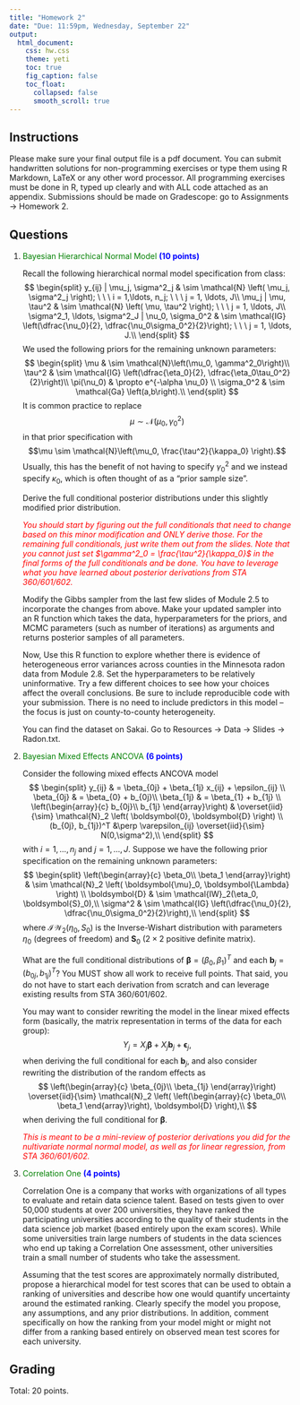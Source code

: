 ```yaml
---
title: "Homework 2"
date: "Due: 11:59pm, Wednesday, September 22"
output: 
  html_document: 
    css: hw.css
    theme: yeti
    toc: true
    fig_caption: false
    toc_float:
      collapsed: false
      smooth_scroll: true
---
```


## Instructions

Please make sure your final output file is a pdf document. You can submit handwritten solutions for non-programming exercises or type them using R Markdown, LaTeX or any other word processor. All programming exercises must be done in R, typed up clearly and with ALL code attached as an appendix. Submissions should be made on Gradescope: go to Assignments $\rightarrow$ Homework 2.

## Questions
  
1. <font color="green">Bayesian Hierarchical Normal Model</font> <font color="blue">**(10 points)**</font>

    Recall the following hierarchical normal model specification from class:
$$
\begin{split}
y_{ij} | \mu_j, \sigma^2_j & \sim \mathcal{N} \left( \mu_j, \sigma^2_j \right); \ \ \ i = 1,\ldots, n_j; \ \ \ j = 1, \ldots, J\\
\mu_j | \mu, \tau^2 & \sim \mathcal{N} \left( \mu, \tau^2 \right); \ \ \ j = 1, \ldots, J\\
\sigma^2_1, \ldots, \sigma^2_J | \nu_0, \sigma_0^2 & \sim \mathcal{IG} \left(\dfrac{\nu_0}{2}, \dfrac{\nu_0\sigma_0^2}{2}\right); \ \ \ j = 1, \ldots, J.\\
\end{split}
$$
We used the following priors for the remaining unknown parameters:
$$
\begin{split}
\mu & \sim \mathcal{N}\left(\mu_0, \gamma^2_0\right)\\
\tau^2 & \sim \mathcal{IG} \left(\dfrac{\eta_0}{2}, \dfrac{\eta_0\tau_0^2}{2}\right)\\
\pi(\nu_0) & \propto e^{-\alpha \nu_0} \\
\sigma_0^2 & \sim \mathcal{Ga} \left(a,b\right).\\
\end{split}
$$
It is common practice to replace
$$\mu \sim \mathcal{N}\left(\mu_0, \gamma^2_0\right)$$
in that prior specification with
$$\mu \sim \mathcal{N}\left(\mu_0, \frac{\tau^2}{\kappa_0} \right).$$
Usually, this has the benefit of not having to specify $\gamma^2_0$ and we instead specify $\kappa_0$, which is often thought of as a "prior sample size". 

    Derive the full conditional posterior distributions under this slightly modified prior distribution.
    
    <font color="red">*You should start by figuring out the full conditionals that need to change based on this minor modification and ONLY derive those. For the remaining full conditionals, just write them out from the slides. Note that you cannot just set $\gamma^2_0 = \frac{\tau^2}{\kappa_0}$ in the final forms of the full conditionals and be done. You have to leverage what you have learned about posterior derivations from STA 360/601/602.*</font>
    
    Modify the Gibbs sampler from the last few slides of Module 2.5 to incorporate the changes from above. Make your updated sampler into an R function which takes the data, hyperparameters for the priors, and MCMC parameters (such as number of iterations) as arguments and returns posterior samples of all parameters.
    
    Now, Use this R function to explore whether there is evidence of heterogeneous error variances across counties in the Minnesota radon data from Module 2.8. Set the hyperparameters to be relatively uninformative. Try a few different choices to see how your choices affect the overall conclusions. Be sure to include reproducible code with your submission. There is no need to include predictors in this model -- the focus is just on county-to-county heterogeneity.
    
    You can find the dataset on Sakai. Go to Resources $\rightarrow$ Data $\rightarrow$ Slides $\rightarrow$ Radon.txt.
    
    
2. <font color="green">Bayesian Mixed Effects ANCOVA</font> <font color="blue">**(6 points)**</font>

    Consider the following mixed effects ANCOVA model
$$
\begin{split}
y_{ij} & = \beta_{0j} + \beta_{1j} x_{ij} + \epsilon_{ij} \\
\beta_{0j}  & = \beta_{0} + b_{0j}\\
\beta_{1j} & = \beta_{1} + b_{1j} \\
\left(\begin{array}{c}
				b_{0j}\\
				b_{1j}
			\end{array}\right) & \overset{iid}{\sim} 
			\mathcal{N}_2 \left( \boldsymbol{0}, \boldsymbol{D} \right)	\\
			(b_{0j}, b_{1j})^T &\perp \varepsilon_{ij}  \overset{iid}{\sim} N(0,\sigma^2),\\
\end{split}
$$
with $i = 1,\ldots, n_j$ and $j = 1, \ldots, J$. Suppose we have the following prior specification on the remaining unknown parameters:
$$
\begin{split}
\left(\begin{array}{c}
				\beta_0\\
				\beta_1
			\end{array}\right) & \sim
			\mathcal{N}_2 \left( \boldsymbol{\mu}_0, \boldsymbol{\Lambda} \right)	\\
			\boldsymbol{D} & \sim \mathcal{IW}_2(\eta_0, \boldsymbol{S}_0),\\
\sigma^2 & \sim \mathcal{IG} \left(\dfrac{\nu_0}{2}, \dfrac{\nu_0\sigma_0^2}{2}\right),\\
\end{split}
$$
where $\mathcal{IW}_2(\eta_0, S_0)$ is the Inverse-Wishart distribution with parameters $\eta_0$ (degrees of freedom) and $\boldsymbol{S}_0$ ($2 \times 2$ positive definite matrix). 

    What are the full conditional distributions of $\boldsymbol{\beta} = (\beta_{0}, \beta_{1})^T$ and each $\boldsymbol{b}_j = (b_{0j}, b_{1j})^T$? You MUST show all work to receive full points. That said, you do not have to start each derivation from scratch and can leverage existing results from STA 360/601/602.

    You may want to consider rewriting the model in the linear mixed effects form (basically, the matrix representation in terms of the data for each group):
$$Y_j = X_j \boldsymbol{\beta} + X_j \boldsymbol{b}_j + \boldsymbol{\epsilon}_j,$$
when deriving the full conditional for each $\boldsymbol{b}_j$, and also consider rewriting the distribution of the random effects as
$$
\left(\begin{array}{c}
				\beta_{0j}\\
				\beta_{1j}
			\end{array}\right) \overset{iid}{\sim} 
			\mathcal{N}_2 \left( \left(\begin{array}{c}
				\beta_0\\
				\beta_1
			\end{array}\right),
			\boldsymbol{D} \right),\\
$$
when deriving the full conditional for $\boldsymbol{\beta}$.

    <font color="red">*This is meant to be a mini-review of posterior derivations you did for the nultivariate normal normal model, as well as for linear regression, from STA 360/601/602.*</font>
    

  
3. <font color="green">Correlation One</font> <font color="blue">**(4 points)**</font>

    Correlation One is a company that works with organizations of all types to evaluate and retain data science talent. Based on tests given to over 50,000 students at over 200 universities, they have ranked the participating universities according to the quality of their students in the data science job market (based entirely upon the exam scores). While some universities train large numbers of students in the data sciences who end up taking a Correlation One assessment, other universities train a small number of students who take the assessment.
    
    Assuming that the test scores are approximately normally distributed, propose a hierarchical model for test scores that can be used to obtain a ranking of universities and describe how one would quantify uncertainty around the estimated ranking.  Clearly specify the model you propose, any assumptions, and any prior distributions. In addition, comment specifically on how the ranking from your model might or might not differ from a ranking based entirely on observed mean test scores for each university.


## Grading

Total: 20 points.
  
  
  